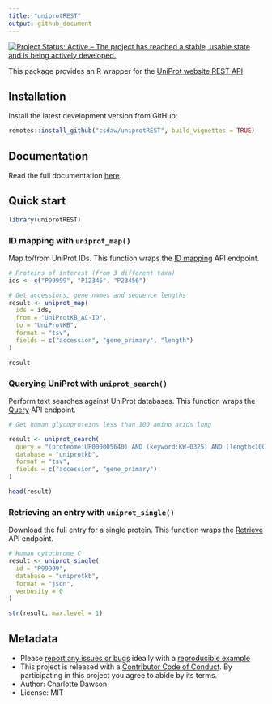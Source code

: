 ```yaml
---
title: "uniprotREST"
output: github_document
---
```


<!-- badges: start -->
[![Project Status: Active – The project has reached a stable, usable state and is being actively developed.](https://www.repostatus.org/badges/latest/active.svg)](https://www.repostatus.org/#active)
<!-- badges: end -->

This package provides an R wrapper for the 
[UniProt website REST API](https://www.uniprot.org/help/api).

## Installation

Install the latest development version from GitHub:

```r
remotes::install_github("csdaw/uniprotREST", build_vignettes = TRUE)
```

## Documentation

Read the full documentation [here](https://csdaw.github.io/uniprotREST/articles/uniprotREST.html).

## Quick start

```r
library(uniprotREST)
```

### ID mapping with `uniprot_map()`

Map to/from UniProt IDs. This function wraps the 
[ID mapping](https://www.uniprot.org/help/id_mapping) API endpoint.

```r
# Proteins of interest (from 3 different taxa)
ids <- c("P99999", "P12345", "P23456")

# Get accessions, gene names and sequence lengths
result <- uniprot_map(
  ids = ids, 
  from = "UniProtKB_AC-ID",
  to = "UniProtKB",
  format = "tsv",
  fields = c("accession", "gene_primary", "length")
)

result
```

### Querying UniProt with `uniprot_search()`

Perform text searches against UniProt databases.
This function wraps the [Query](https://www.uniprot.org/help/api_queries) 
API endpoint.

```r
# Get human glycoproteins less than 100 amino acids long

result <- uniprot_search(
  query = "(proteome:UP000005640) AND (keyword:KW-0325) AND (length<100)",
  database = "uniprotkb",
  format = "tsv",
  fields = c("accession", "gene_primary")
)

head(result)
```

### Retrieving an entry with `uniprot_single()`

Download the full entry for a single protein. This function wraps the 
[Retrieve](https://www.uniprot.org/help/api_retrieve_entries) API endpoint.

```r
# Human cytochrome C
result <- uniprot_single(
  id = "P99999",
  database = "uniprotkb",
  format = "json",
  verbosity = 0
)

str(result, max.level = 1)
```

## Metadata

- Please [report any issues or bugs](https://github.com/csdaw/uniprotREST/issues)
  ideally with a [reproducible example](https://reprex.tidyverse.org/)
- This project is released with a [Contributor Code of Conduct](https://pkgdown.r-lib.org/CODE_OF_CONDUCT.html). 
  By participating in this project you agree to abide by its terms.
- Author: Charlotte Dawson
- License: MIT
